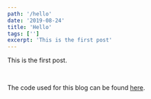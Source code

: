 ```yaml
---
path: '/hello'
date: '2019-08-24'
title: 'Hello'
tags: ['']
excerpt: 'This is the first post'
---
```


This is the first post.

<br />

The code used for this blog can be found [here](https://github.com/mundish/blog).
